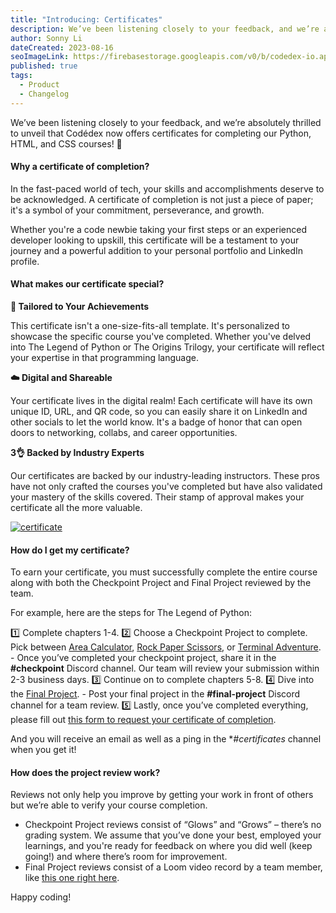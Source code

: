 ```yaml
---
title: "Introducing: Certificates"
description: We’ve been listening closely to your feedback, and we’re absolutely thrilled to unveil that Codédex now offers certificates for completing the Python, HTML, and CSS courses!
author: Sonny Li
dateCreated: 2023-08-16
seoImageLink: https://firebasestorage.googleapis.com/v0/b/codedex-io.appspot.com/o/blogs%2Flevels-and-ranks%2Fbanner.png?alt=media&token=f1f3540e-e7c7-4c5e-b356-14de14319c4d
published: true
tags:
  - Product
  - Changelog
---
```


We’ve been listening closely to your feedback, and we’re absolutely thrilled to unveil that Codédex now offers certificates for completing our Python, HTML, and CSS courses! 🎉

#### Why a certificate of completion?

In the fast-paced world of tech, your skills and accomplishments deserve to be acknowledged. A certificate of completion is not just a piece of paper; it's a symbol of your commitment, perseverance, and growth. 

Whether you're a code newbie taking your first steps or an experienced developer looking to upskill, this certificate will be a testament to your journey and a powerful addition to your personal portfolio and LinkedIn profile.


#### What makes our certificate special?

**👤 Tailored to Your Achievements**

This certificate isn't a one-size-fits-all template. It's personalized to showcase the specific course you've completed. Whether you've delved into The Legend of Python or The Origins Trilogy, your certificate will reflect your expertise in that programming language.

**☁️ Digital and Shareable**

Your certificate lives in the digital realm! Each certificate will have its own unique ID, URL, and QR code, so you can easily share it on LinkedIn and other socials to let the world know. It's a badge of honor that can open doors to networking, collabs, and career opportunities.

**3️👌 Backed by Industry Experts**

Our certificates are backed by our industry-leading instructors. These pros have not only crafted the courses you've completed but have also validated your mastery of the skills covered. Their stamp of approval makes your certificate all the more valuable.

[![certificate](https://i.imgur.com/LwzTWJh.png)](https://www.codedex.io/certificates/b0690263-9c43-46e7-89d1-8713b17f5b9b)

#### How do I get my certificate?

To earn your certificate, you must successfully complete the entire course along with both the Checkpoint Project and Final Project reviewed by the team. 

For example, here are the steps for The Legend of Python:

1️⃣ Complete chapters 1-4.
2️⃣ Choose a Checkpoint Project to complete. Pick between [Area Calculator](https://www.codedex.io/python/mid-project/area-calculator), [Rock Paper Scissors](https://www.codedex.io/python/mid-project/rock-paper-scissors), or [Terminal Adventure](https://www.codedex.io/python/mid-project/terminal-adventure-game).
    - Once you’ve completed your checkpoint project, share it in the **#checkpoint** Discord channel. Our team will review your submission within 2-3 business days.
3️⃣ Continue on to complete chapters 5-8.
4️⃣ Dive into the [Final Project](https://www.codedex.io/python/final-project).
    - Post your final project in the **#final-project** Discord channel for a team review.
5️⃣ Lastly, once you’ve completed everything, please fill out [this form to request your certificate of completion](https://59ty7awbpjd.typeform.com/to/z9b4XvIc). 

And you will receive an email as well as a ping in the **#certificates* channel when you get it!

#### How does the project review work?

Reviews not only help you improve by getting your work in front of others but we’re able to verify your course completion.

- Checkpoint Project reviews consist of “Glows” and “Grows” – there’s no grading system. We assume that you’ve done your best, employed your learnings, and you're ready for feedback on where you did well (keep going!) and where there’s room for improvement.
- Final Project reviews consist of a Loom video record by a team member, like [this one right here](https://www.youtube.com/watch?v=soJtl1ptRIA).

Happy coding!
